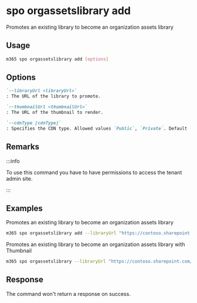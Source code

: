 
# spo orgassetslibrary add

Promotes an existing library to become an organization assets library

## Usage

```sh
m365 spo orgassetslibrary add [options]
```

## Options

```md definition-list
`--libraryUrl <libraryUrl>`
: The URL of the library to promote.

`--thumbnailUrl <thumbnailUrl>`
: The URL of the thumbnail to render.

`--cdnType [cdnType]`
: Specifies the CDN type. Allowed values `Public`, `Private`. Default `Private`.
```

<Global />

## Remarks

:::info

To use this command you have to have permissions to access the tenant admin site.

:::

## Examples

Promotes an existing library to become an organization assets library

```sh
m365 spo orgassetslibrary add --libraryUrl "https://contoso.sharepoint.com/SiteAssets"
```

Promotes an existing library to become an organization assets library with Thumbnail

```sh
m365 spo orgassetslibrary --libraryUrl "https://contoso.sharepoint.com/SiteAssets" --thumbnailUrl "https://contoso.sharepoint.com/assets/logo.png"
```

## Response

The command won't return a response on success.
